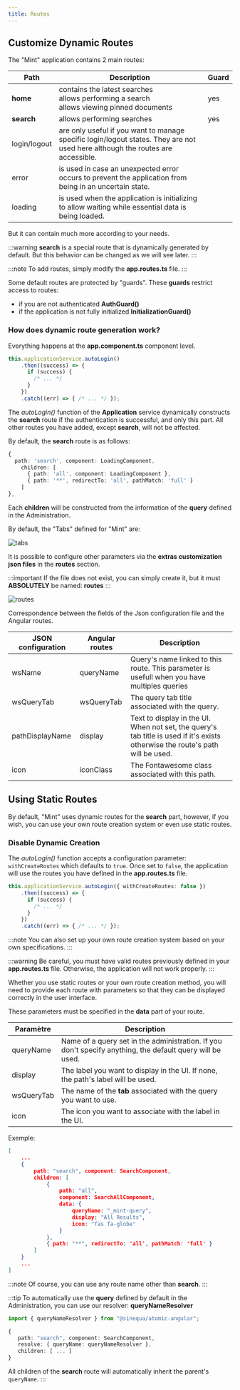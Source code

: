 ---
title: Routes
---

## Customize Dynamic Routes
The "Mint" application contains 2 main routes:

| Path         | Description                                                                                                                                                     | Guard |
| ------------ | --------------------------------------------------------------------------------------------------------------------------------------------------------------- | ----- |
| **home**     | contains the latest searches<br/>allows performing a search<br/>allows viewing pinned documents                                                                 | yes   |
| **search**   | allows performing searches                                                                                                                                      | yes   |
| login/logout | are only useful if you want to manage specific login/logout states. They are not used here although the routes are accessible.                                  |       |
| error        | is used in case an unexpected error occurs to prevent the application from being in an uncertain state.                                                         |       |
| loading      | is used when the application is initializing to allow waiting while essential data is being loaded.                                                             |       |

But it can contain much more according to your needs.

:::warning
**search** is a special route that is dynamically generated by default.
But this behavior can be changed as we will see later.
:::

:::note
To add routes, simply modify the **app.routes.ts** file.
:::

Some default routes are protected by "guards".
These **guards** restrict access to routes:
- if you are not authenticated **AuthGuard()**
- if the application is not fully initialized **InitializationGuard()**

### How does dynamic route generation work?
Everything happens at the **app.component.ts** component level.

```ts title="app.component.ts"
this.applicationService.autoLogin()
	.then((success) => {
	  if (success) {
		/* ... */
	  }
	})
	.catch((err) => { /* ... */ });
```

The _autoLogin()_ function of the **Application** service dynamically constructs the **search** route if the authentication is successful, and only this part. All other routes you have added, except **search**, will not be affected.

By default, the **search** route is as follows:
```ts title="app.route.ts"
{
  path: 'search', component: LoadingComponent,
    children: [
      { path: 'all', component: LoadingComponent },
      { path: '**', redirectTo: 'all', pathMatch: 'full' }
    ]
},
```

Each **children** will be constructed from the information of the **query** defined in the Administration.

By default, the "Tabs" defined for "Mint" are:

<img src='/img/routes/20241120090158.png' alt='tabs' />

It is possible to configure other parameters via the **extras customization json files** in the **routes** section.

:::important
If the file does not exist, you can simply create it, but it must **ABSOLUTELY** be named: **routes**
:::

<img src='/img/routes/20241118165044.png' alt='routes' />

Correspondence between the fields of the Json configuration file and the Angular routes.

| JSON configuration | Angular routes | Description                                                                                                                    |
| ------------------ | -------------- | ------------------------------------------------------------------------------------------------------------------------------ |
| wsName             | queryName      | Query's name linked to this route. This parameter is usefull when you have multiples queries                                   |
| wsQueryTab         | wsQueryTab     | The query tab title associated with the query.                                                                                 |
| pathDisplayName    | display        | Text to display in the UI. When not set, the query's tab title is used if it's exists otherwise the route's path will be used. |
| icon               | iconClass      | The Fontawesome class associated with this path.                                                                               |

## Using Static Routes
By default, "Mint" uses dynamic routes for the **search** part, however, if you wish, you can use your own route creation system or even use static routes.

### Disable Dynamic Creation
The _autoLogin()_ function accepts a configuration parameter: `withCreateRoutes` which defaults to `true`. Once set to `false`, the application will use the routes you have defined in the **app.routes.ts** file.

```ts title="app.component.ts"
this.applicationService.autoLogin({ withCreateRoutes: false })
	.then((success) => {
	  if (success) {
		/* ... */
	  }
	})
	.catch((err) => { /* ... */ });
```

:::note
You can also set up your own route creation system based on your own specifications.
:::

:::warning
Be careful, you must have valid routes previously defined in your **app.routes.ts** file. Otherwise, the application will not work properly.
:::

Whether you use static routes or your own route creation method, you will need to provide each route with parameters so that they can be displayed correctly in the user interface.

These parameters must be specified in the **data** part of your route.

| Paramètre  | Description                                                                                               |
| ---------- | --------------------------------------------------------------------------------------------------------- |
| queryName  | Name of a query set in the administration. If you don't specify anything, the default query will be used. |
| display    | The label you want to display in the UI. If none, the path's label will be used.                          |
| wsQueryTab | The name of the **tab** associated with the query you want to use.                                        |
| icon       | The icon you want to associate with the label in the UI.                                                  |


Exemple:
```json title="app.route.ts"
[
	...
	{
		path: "search", component: SearchComponent,
		children: [
			{
				path: "all",
				component: SearchAllComponent,
				data: {
					queryName: "_mint-query",
					display: "All Results",
					icon: "fas fa-globe"
				}
			},
			{ path: "**", redirectTo: 'all', pathMatch: 'full' }
		]
	}
	...
]
```

:::note
Of course, you can use any route name other than **search**.
:::

:::tip
To automatically use the **query** defined by default in the Administration, you can use our resolver: **queryNameResolver**

 ```ts
 import { queryNameResolver } from "@sinequa/atomic-angular";

 {
 	path: "search", component: SearchComponent,
 	resolve: { queryName: queryNameResolver },
 	children: [ ... ]
 }
```
All children of the **search** route will automatically inherit the parent's `queryName`.
:::


